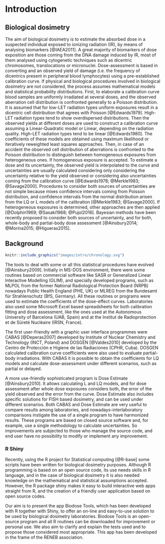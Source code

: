 # Introduction {#intro}

## Biological dosimetry {#intro-biodosimetry}

The aim of biological dosimetry is to estimate the absorbed dose in a suspected individual exposed to ionizing radiation (IR), by means of analysing biomarkers [@IAEA2011]. A great majority of biomarkers of dose exposition are those coming from the DNA damage induced by IR, most of them analysed using cytogenetic techniques such as dicentric chromosomes, translocations or micronuclei. Dose-assessment is based in converting and an observed yield of damage (i.e. the frequency of dicentrics present in peripheral blood lymphocytes) using a pre-established calibration curve. If physical and biological procedures involved in biological dosimetry are not considered, the process assumes mathematical models and statistical probability distributions. First, to elaborate a calibration curve blood samples are uniformly irradiated at several doses, and the observed aberration cell distribution is confronted generally to a Poisson distribution. It is assumed that for low-LET radiation types uniform exposures result in a dicentric cell distribution that agrees with Poisson [@Edwards1979]. High-LET radiation types tend to show overdispersed distributions. Then the observed yields at different doses are used to construct a calibration curve assuming a Linear-Quadratic model or Linear, depending on the radiation quality. High-LET radiation types tend to be linear [@Edwards1980]. The coefficients of these models are obtained using maximum likelihood or iteratively reweighted least squares approaches. Then, in case of an accident the observed cell distribution of aberrations is confronted to the Poisson distribution to distinguish between homogeneous exposures from heterogeneous ones. If homogeneous exposure is accepted. To estimate a dose and its uncertainty, the observed yield is interpolated to the curve and uncertainties are usually calculated considering only considering the uncertainty relative to the yield observed or considering also uncertainties coming from the calibration curve [@Edwards1978; @Merkle1983; @Savage2000]. Procedures to consider both sources of uncertainties are not simple because mixes confidence intervals coming from Poisson distribution, and confidence intervals from the normal distribution arisen from the LQ or L models of the calibration [@Merkle1983; @Savage2000]. If heterogeneous exposures is determined, other approaches are then applied [@Dolphin1969; @Sasaki1968; @Pujol2016]. Bayesian methods have been recently proposed to consider both sources of uncertainty, and for both, whole-body and partial-body dose assessment [@Ainsbury2014; @Morina2015; @Higueras2015]. 


## Background {#intro-background}

```r
knitr::include_graphics("images/intro/chronology.svg")
```

The tools to deal with some or all this statistical procedures have evolved [@Ainsbury2009]. Initially in MS-DOS environment, there were some routines based on commercial software like SASR or Generalized Linear Interactive Modelling (GLIM), and specially developed programs, such as MLPOL from the former National Radiological Protection Board (NRPB) nowadays Public Health England (PHE, UK) or MLREG from the Bundesamt für Strahlenschutz (BfS, Germany). All these routines or programs were used to estimate the coefficients of the dose-effect curves. Laboratories also used some Microsoft Excel based spreadsheets for both calibration fitting and dose assessment, like the ones used at the Autonomous University of Barcelona (UAB, Spain) and at the Institut de Radioprotection et de Sûreté Nucléaire (IRSN, France). 

The first user-friendly with a graphic user interface programmes were CABAS [@Deperas2007] developed by Institute of Nuclear Chemistry and Technology (INCT, Poland) and DOSGEN [@Valdes2010] developed by the Centro de Protección e Higiene de las Radiaciones (CPHR, Cuba). DOSGEN calculated calibration curve coefficients were also used to evaluate partial-body irradiations. With CABAS it is possible to obtain the coefficients for LQ models and calculate dose-assessment under different scenarios, such as partial or delayed. 

A more use-friendly sophisticated program is Dose Estimate [@Ainsbury2010]. It allows calculating L and LQ models, and for dose assessment after whole dose exposures considers both, the error of the yield observed and the error from the curve. Dose Estimate also includes specific solutions for FISH based dosimetry, and can be used under different scenarios. Both CABAS and Dose Estimate are very useful to compare results among laboratories, and nowadays-interlaboratory comparisons instigate the use of a single program to have harmonized results. These programs are based on closed source software and, for example, use a single methodology to calculate uncertainties. So improvements are subjected to those who manage the source code, and end user have no possibility to modify or implement any improvement. 

### R Shiny
Recently, using the R project for Statistical computing [@R-base] some scripts have been written for biological dosimetry purposes. Although R programming is based on an open source code, its use needs skills in R language, and in the case of biological dosimetry it is also needed knowledge on the mathematical and statistical assumptions accepted. However, the R package shiny makes it easy to build interactive web apps straight from R, and the creation of a friendly user application based on open source codes. 

Our aim is to present the app Biodose Tools, which has been developed with R together with Shiny, to offer an on-line and easy-to-use solution to be used by biological dosimetry laboratories. Biodose Tools is an open-source program and all R routines can be downloaded for improvement or personal use. We also aim to clarify and explain the tests used and to propose those considered most appropriate. This app has been developed in the frame of the RENEB association.

<!-- Over the years more powerful software has been developed to aid biologists in their daily work. Biodose Tools is the next step. -->


